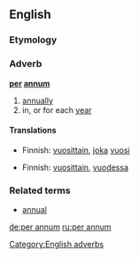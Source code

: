 ==English==

===Etymology===
{{L.}}

===Adverb===
'''[[per]] [[annum]]'''

# [[annually]]
# in, or for each [[year]]

====Translations====
{{trans-top|annually}}
*Finnish: [[vuosittain]], [[joka]] [[vuosi]]
{{trans-mid}}
{{trans-bottom}}

{{trans-top|in, or for each year}}
*Finnish: [[vuosittain]], [[vuosi|vuodessa]]
{{trans-mid}}
{{trans-bottom}}

===Related terms===
* [[annual]]

[[Category:English adverbs]]

[[de:per annum]]
[[ru:per annum]]